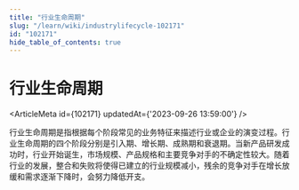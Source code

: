```yaml
---
title: "行业生命周期"
slug: "/learn/wiki/industrylifecycle-102171"
id: "102171"
hide_table_of_contents: true
---
```



# 行业生命周期

<ArticleMeta id={102171} updatedAt={'2023-09-26 13:59:00'} />
<div className='border-solid border-b border-t-0 my-4 border-[var(--ifm-color-gray-300)]' />

行业生命周期是指根据每个阶段常见的业务特征来描述行业或企业的演变过程。行业生命周期的四个阶段分别是引入期、增长期、成熟期和衰退期。当新产品研发成功时，行业开始诞生，市场规模、产品规格和主要竞争对手的不确定性较大。随着行业的发展，整合和失败将使得已建立的行业规模减小，残余的竞争对手在增长放缓和需求逐渐下降时，会努力降低开支。
